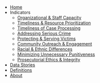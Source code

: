 - [Home](/)
- Indicators
  - [Organizational & Staff Capacity](/organizational-and-staff-capacity)
  - [Timeliness & Resource Prioritization](/time-resource-prioritization)
  - [Timeliness of Case Processing](/timeliness-of-case-processing)
  - [Addressing Serious Crime](/addressing-serious-crime)
  - [Protecting & Serving Victims](/protecting-serving-victims)
  - [Community Outreach & Engagement](/community-outreach-engagement)
  - [Racial & Ethnic Differences](/racial-ethnic-differences)
  - [Minimizing Unnecessary Punitiveness](/minimizing-unnecessary-punitiveness)
  - [Prosecutorial Ethics & Integrity](/prosecutorial-ethics-integrity)
- [Data Stories](/blog)
- [Definitions](/definitions)
- [About](/about)

